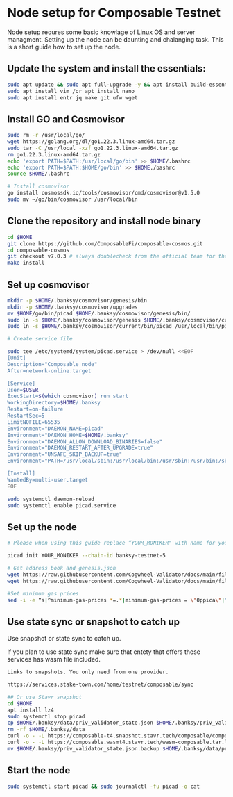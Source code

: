 
# Node setup for Composable Testnet

Node setup requres some basic knowlage of Linux OS and server managment. Setting up the node
can be daunting and chalanging task. This is a short guide how to set up the node.

## Update the system and install the essentials:

```bash
sudo apt update && sudo apt full-upgrade -y && apt install build-essential 
sudo apt install vim /or apt install nano 
sudo apt install entr jq make git ufw wget 
```

## Install GO and Cosmovisor

```bash
sudo rm -r /usr/local/go/
wget https://golang.org/dl/go1.22.3.linux-amd64.tar.gz
sudo tar -C /usr/local -xzf go1.22.3.linux-amd64.tar.gz
rm go1.22.3.linux-amd64.tar.gz
echo 'export PATH=$PATH:/usr/local/go/bin' >> $HOME/.bashrc
echo 'export PATH=$PATH:$HOME/go/bin' >> $HOME./bashrc
source $HOME/.bashrc

# Install cosmovisor
go install cosmossdk.io/tools/cosmovisor/cmd/cosmovisor@v1.5.0
sudo mv ~/go/bin/cosmovisor /usr/local/bin
```

## Clone the repository and install node binary

```bash
cd $HOME 
git clone https://github.com/ComposableFi/composable-cosmos.git
cd composable-cosmos 
git checkout v7.0.3 # always doublecheck from the official team for the right version
make install
```

## Set up cosmovisor

```bash 
mkdir -p $HOME/.banksy/cosmovisor/genesis/bin
mkdir -p $HOME/.banksy/cosmovisor/upgrades
mv $HOME/go/bin/picad $HOME/.banksy/cosmovisor/genesis/bin/
sudo ln -s $HOME/.banksy/cosmovisor/genesis $HOME/.banksy/cosmovisor/current -f
sudo ln -s $HOME/.banksy/cosmovisor/current/bin/picad /usr/local/bin/picad -f

# Create service file

sudo tee /etc/systemd/system/picad.service > /dev/null <<EOF
[Unit]
Description="Composable node"
After=network-online.target

[Service]
User=$USER
ExecStart=$(which cosmovisor) run start
WorkingDirectory=$HOME/.banksy
Restart=on-failure 
RestartSec=5
LimitNOFILE=65535
Environment="DAEMON_NAME=picad"
Environment="DAEMON_HOME=$HOME/.banksy"
Environment="DAEMON_ALLOW_DOWNLOAD_BINARIES=false"
Environment="DAEMON_RESTART_AFTER_UPGRADE=true"
Environment="UNSAFE_SKIP_BACKUP=true"
Environment="PATH=/usr/local/sbin:/usr/local/bin:/usr/sbin:/usr/bin:/sbin:/bin:/usr/games:/usr/local/games:/snap/bin:$HOME/.banksy/cosmovisor/current/bin"

[Install]
WantedBy=multi-user.target
EOF

sudo systemctl daemon-reload
sudo systemctl enable picad.service
```

## Set up the node 

```bash
# Please when using this guide replace “YOUR_MONIKER" with name for your node.

picad init YOUR_MONIKER --chain-id banksy-testnet-5

# Get address book and genesis.json
wget https://raw.githubusercontent.com/Cogwheel-Validator/docs/main/files/composable-testnet/genesis.json -O $HOME/.banksy/config/genesis.json
wget https://raw.githubusercontent.com/Cogwheel-Validator/docs/main/files/composable-testnet/addrbook.json -O $HOME/.banksy/config/addrbook.json

#Set minimum gas prices
sed -i -e “s|^minimum-gas-prices *=.*|minimum-gas-prices = \"0ppica\"|" $HOME/.banksy/config/app.toml
```

## Use state sync or snapshot to catch up

Use snapshot or state sync to catch up.


<Callout type="warning" emoji="⚠️">
  If you plan to use state sync make sure that entety that offers these services
   has wasm file included.
</Callout>

``` bash
Links to snapshots. You only need from one provider.

https://services.stake-town.com/home/testnet/composable/sync

## Or use Stavr snapshot
cd $HOME
apt install lz4
sudo systemctl stop picad
cp $HOME/.banksy/data/priv_validator_state.json $HOME/.banksy/priv_validator_state.json.backup
rm -rf $HOME/.banksy/data
curl -o - -L https://composable-t4.snapshot.stavr.tech/composable/composable-snap.tar.lz4 | lz4 -c -d - | tar -x -C $HOME/.banksy --strip-components 2
curl -o - -L https://composable.wasmt4.stavr.tech/wasm-composable.tar.lz4 | lz4 -c -d - | tar -x -C $HOME/.banksy --strip-components 2
mv $HOME/.banksy/priv_validator_state.json.backup $HOME/.banksy/data/priv_validator_state.json

```

## Start the node

```bash
sudo systemctl start picad && sudo journalctl -fu picad -o cat
```